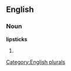 
==English==

===Noun===
'''lipsticks'''

# {{plural of|[[lipstick]]}}

[[Category:English plurals]]